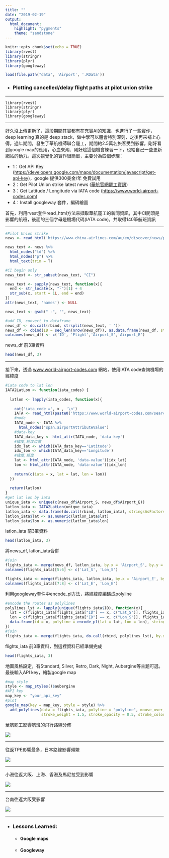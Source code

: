 ```yaml
---
title: ""
date: "2019-02-19"
output: 
  html_document:
    highlight: "pygments"
    theme: "sandstone"
---
```


```r
knitr::opts_chunk$set(echo = TRUE)
library(rvest)
library(stringr)
library(plyr)
library(googleway)

load(file.path("data", 'Airport', '.RData'))
```

* ### Plotting cancelled/delay flight paths at pilot union strike

***

    library(rvest)
    library(stringr)
    library(plyr)
    library(googleway)
    
***

好久沒上傳更新了，這段期間其實都有在充實AI的知識，也進行了一些實作，deep learning 真的是 deep stack，做中學可以體會特別深刻，之後再來補上心得。過年期間，發生了華航機師聯合罷工，期間約2.5萬名旅客受到影響，剛好看到google map的應用，心血來潮、剛好趁這個機會練習一下，也給自己一些更新網站的動力。這次視覺化的實作很簡單，主要分為四個步驟：

  + 1：Get API Key (<a href='https://developers.google.com/maps/documentation/javascript/get-api-key' target="_blank">https://developers.google.com/maps/documentation/javascript/get-api-key</a>)，google 提供300美金/年 免費試用
  + 2：Get Pilot Union strike latest news (<a href='https://www.china-airlines.com/au/en/discover/news/press-release/announcement' target="_blank">華航官網罷工資訊</a>)
  + 3：Get Latitude / Longitude via IATA code (<a href='https://www.world-airport-codes.com' target="_blank">https://www.world-airport-codes.com</a>)
  + 4：Install googleway 套件，編碼繪圖

首先，利用rvest套件read_html方法來擷取華航罷工的新聞資訊，其中CI開頭是影響的航班，後面的三個字母是機場代碼(IATA code)，共取得140筆航班資訊

***

```r

#Pilot Union strike
news <- read_html('https://www.china-airlines.com/au/en/discover/news/press-release/announcement')

news_text <- news %>%
  html_nodes("td") %>%
  html_nodes("p") %>%
  html_text(trim = T)

#CI begin only
news_text <- str_subset(news_text, "CI")

news_text <- sapply(news_text, function(x){
  end <- str_locate(x, "-")[1] + 4
  str_sub(x, start = 1L, end = end)
})
attr(news_text, 'names') <- NULL

news_text <- gsub(" -", "", news_text)

#add ID, convert to dataframe
news_df <- do.call(rbind, strsplit(news_text, ' '))
news_df <- cbind(ID = seq_len(nrow(news_df)), as.data.frame(news_df, stringsAsFactors  =FALSE))
colnames(news_df) <- c('ID', 'Flight','Airport_S','Airport_E')
```

news_df 前3筆資料

```r
head(news_df, 3)
```
***

接下來，透過 <a href='https://www.world-airport-codes.com' target="_blank">www.world-airport-codes.com</a> 網站，使用IATA code查詢機場的經緯度

```r

#iata code to lat lon
IATA2LatLon <- function(iata_codes) {
  
  latlon <- lapply(iata_codes, function(x){
    
    cat('iata_code =', x , '\n')
    IATA <- read_html(paste0('https://www.world-airport-codes.com/search/?s=', x))
    #node
    IATA_node <- IATA %>%
      html_nodes("span.airportAttributeValue")
    #data-key
    IATA_data_key <- html_attr(IATA_node, 'data-key')
    #緯度,經度位置
    idx_lat <- which(IATA_data_key=='Latitude')
    idx_lon <- which(IATA_data_key=='Longitude')
    #緯度,經度
    lat <- html_attr(IATA_node, 'data-value')[idx_lat]
    lon <- html_attr(IATA_node, 'data-value')[idx_lon]
    
    return(c(iata = x, lat = lat, lon = lon))
  })
  
  return(latlon)
}
#get lat lon by iata
unique_iata <- unique(c(news_df$Airport_S, news_df$Airport_E))
latlon_iata <- IATA2LatLon(unique_iata)
latlon_iata <- data.frame(do.call(rbind, latlon_iata), stringsAsFactors = FALSE)
latlon_iata$lat <- as.numeric(latlon_iata$lat)
latlon_iata$lon <- as.numeric(latlon_iata$lon)
```

latlon_iata 前3筆資料

```r
head(latlon_iata, 3)
```

將news_df, latlon_iata合併

```r

#join
flights_iata <- merge(news_df, latlon_iata, by.x = 'Airport_S', by.y = 'iata')
colnames(flights_iata)[5:6] <- c('Lat_S', 'Lon_S')

flights_iata <- merge(flights_iata, latlon_iata, by.x = 'Airport_E', by.y = 'iata')
colnames(flights_iata)[7:8] <- c('Lat_E', 'Lon_E')
```

利用googleway套件中encode_pl方法，將經緯度編碼成polyline

```r
#encode the routes as polylines
polylines_lst <- lapply(unique(flights_iata$ID), function(x){
  lat = c(flights_iata[flights_iata["ID"] == x, c("Lat_S")], flights_iata[flights_iata["ID"] == x, c("Lat_E")])
  lon = c(flights_iata[flights_iata["ID"] == x, c("Lon_S")], flights_iata[flights_iata["ID"] == x, c("Lon_E")])
  data.frame(id = x, polyline = encode_pl(lat = lat, lon = lon), stringsAsFactors = FALSE)
})
#join
flights_iata <- merge(flights_iata, do.call(rbind, polylines_lst), by.x = 'ID', by.y = "id")
```

flights_iata 前3筆資料，到這裡資料已經準備完成 

```r
head(flights_iata, 3)
```

地圖風格設定，有Standard, Silver, Retro, Dark, Night, Aubergine等主題可選。最後輸入API key，繪製google map

```r
#map style
style <- map_styles()$aubergine
#API key
map_key <- "your_api_key"
#plot
google_map(key = map_key, style = style) %>%
  add_polylines(data = flights_iata, polyline = "polyline", mouse_over_group = "Airport_S",
                stroke_weight = 1.5, stroke_opacity = 0.5, stroke_colour = "#FF99FF")
```


華航罷工影響航班的飛行路線分佈

![](data/Airport/flight_1.png)

***

往返TPE影響最多，日本路線影響頻繁

![](data/Airport/flight_2.png)

***

小港往返大阪、上海、香港及馬尼拉受到影響

![](data/Airport/flight_3.png)

***

台南往返大阪受影響

![](data/Airport/flight_4.png)


***

* ### Lessons Learned:
    + #### Google maps
    + #### Googleway
